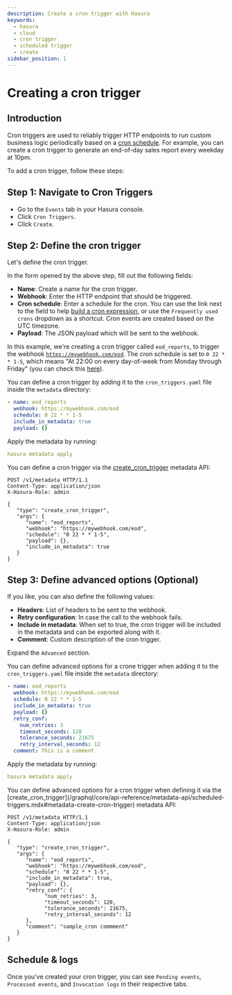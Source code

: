 ```yaml
---
description: Create a cron trigger with Hasura
keywords:
  - hasura
  - cloud
  - cron trigger
  - scheduled trigger
  - create
sidebar_position: 1
---
```



# Creating a cron trigger

## Introduction

Cron triggers are used to reliably trigger HTTP endpoints to run custom business logic periodically based on a [cron schedule](https://en.wikipedia.org/wiki/Cron). For example, you can create a cron trigger to generate an end-of-day sales report every weekday at 10pm.

To add a cron trigger, follow these steps:

## Step 1: Navigate to Cron Triggers

- Go to the `Events` tab in your Hasura console.
- Click `Cron Triggers`.
- Click `Create`.

<Thumbnail
  src="/img/graphql/core/event-triggers/create-cron.png"
  alt="Adding a cron trigger"
  width="1000px"
/>

## Step 2: Define the cron trigger

Let's define the cron trigger.

<Tabs className="api-tabs">
<TabItem value="console" label="Console">

In the form opened by the above step, fill out the following fields:

- **Name**: Create a name for the cron trigger.
- **Webhook**: Enter the HTTP endpoint that should be triggered.
- **Cron schedule**: Enter a schedule for the cron. You can use the link next to the field to help [build a cron expression](https://crontab.guru/#*_*_*_*_*), or use the `Frequently used crons` dropdown as a shortcut. Cron events are created based on the UTC timezone.
- **Payload**: The JSON payload which will be sent to the webhook.

<Thumbnail
  src="/img/graphql/core/event-triggers/define-cron-trigger.png"
  alt="Defining a cron trigger"
  width="550px"
/>

In this example, we're creating a cron trigger called `eod_reports`, to trigger the webhook <a href="https://mywebhook.com/eod">`https://mywebhook.com/eod`</a>. The cron schedule is set to `0 22 * * 1-5`, which means "At 22:00 on every day-of-week from Monday through Friday" (you can check this [here](https://crontab.guru/#0_22_*_*_1-5)). 

</TabItem>
<TabItem value="cli" label="CLI">

You can define a cron trigger by adding it to the `cron_triggers.yaml` file inside the `metadata` directory:

```yaml
- name: eod_reports
  webhook: https://mywebhook.com/eod
  schedule: 0 22 * * 1-5
  include_in_metadata: true
  payload: {}
```

Apply the metadata by running:

```yaml
hasura metadata apply
```

</TabItem>
<TabItem value="api" label="API">

You can define a cron trigger via the [create_cron_trigger](/graphql/core/api-reference/metadata-api/scheduled-triggers.mdx#metadata-create-cron-trigger) metadata API:

```http
POST /v1/metadata HTTP/1.1
Content-Type: application/json
X-Hasura-Role: admin

{
   "type": "create_cron_trigger",
   "args": {
      "name": "eod_reports",
      "webhook": "https://mywebhook.com/eod",
      "schedule": "0 22 * * 1-5",
      "payload": {},
      "include_in_metadata": true
   }
}
```

</TabItem>
</Tabs>

## Step 3: Define advanced options (Optional)

If you like, you can also define the following values:

- **Headers**: List of headers to be sent to the webhook.
- **Retry configuration**: In case the call to the webhook fails.
- **Include in metadata**: When set to true, the cron trigger will be included in the metadata and can be exported along with it.
- **Comment**: Custom description of the cron trigger.

<Tabs className="api-tabs">
<TabItem value="console" label="Console">

Expand the `Advanced` section.

<Thumbnail
  src="/img/graphql/core/event-triggers/advanced-cron.png"
  alt="Defining advanced options for a cron trigger"
  width="700px"
/>

</TabItem>
<TabItem value="cli" label="CLI">

You can define advanced options for a crone trigger when adding it to the `cron_triggers.yaml` file inside the `metadata` directory:

```yaml
- name: eod_reports
  webhook: https://mywebhook.com/eod
  schedule: 0 22 * * 1-5
  include_in_metadata: true
  payload: {}
  retry_conf:
    num_retries: 3
    timeout_seconds: 120
    tolerance_seconds: 21675
    retry_interval_seconds: 12
  comment: This is a comment
```

Apply the metadata by running:

```yaml
hasura metadata apply
```

</TabItem>
<TabItem value="api" label="API">
You can define advanced options for a cron trigger when defining it via the [create_cron_trigger](/graphql/core/api-reference/metadata-api/scheduled-triggers.mdx#metadata-create-cron-trigger) metadata API:

```http
POST /v1/metadata HTTP/1.1
Content-Type: application/json
X-Hasura-Role: admin

{
   "type": "create_cron_trigger",
   "args": {
      "name": "eod_reports",
      "webhook": "https://mywebhook.com/eod",
      "schedule": "0 22 * * 1-5",
      "include_in_metadata": true,
      "payload": {},
      "retry_conf": {
            "num_retries": 3,
            "timeout_seconds": 120,
            "tolerance_seconds": 21675,
            "retry_interval_seconds": 12
      },
      "comment": "sample_cron commment"
   }
}
```

</TabItem>
</Tabs>

## Schedule & logs

Once you've created your cron trigger, you can see `Pending events`, `Processed events`, and `Invocation logs` in their respective tabs.

<Thumbnail
  src="/img/graphql/core/event-triggers/pending-cron.png"
  alt="Schedule and logs for cron triggers"
  width="1200px"
/>
